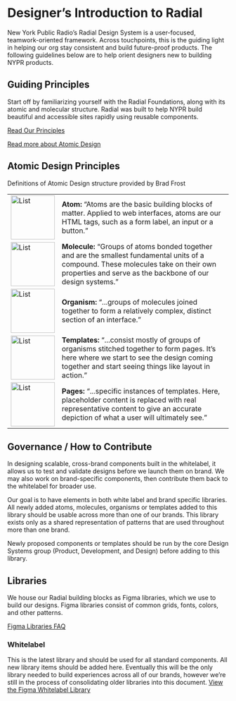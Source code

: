
<Meta title="For Designers/Intro" />


# Designer’s Introduction to Radial

New York Public Radio’s Radial Design System is a user-focused, teamwork-oriented framework. Across touchpoints, this is the guiding light in helping our org stay consistent and build future-proof products. The following guidelines below are to help orient designers new to building NYPR products.



## Guiding Principles

Start off by familiarizing yourself with the Radial Foundations, along with its atomic and molecular structure. Radial was built to help NYPR build beautiful and accessible sites rapidly using reusable components.



[Read Our Principles](https://docs.google.com/document/d/1dwYRObMVdD9I-Mt1VJDZXheDNwFPTOHK4CZxzRa58ik/edit?pli=1#)

[Read more about Atomic Design](https://atomicdesign.bradfrost.com/table-of-contents/)



## Atomic Design Principles

Definitions of Atomic Design structure provided by Brad Frost


|  |  |
|--|--|
| <img alt="List" src="./images/AtomicDesign-atom.jpg" width="100" /> | **Atom:** “Atoms are the basic building blocks of matter. Applied to web interfaces, atoms are our HTML tags, such as a form label, an input or a button.” |
| <img alt="List" src="./images/AtomicDesign-molecule.jpg" width="100" /> | **Molecule:** “Groups of atoms bonded together and are the smallest fundamental units of a compound. These molecules take on their own properties and serve as the backbone of our design systems.” |
| <img alt="List" src="./images/AtomicDesign-organism.jpg" width="100" /> | **Organism:** “...groups of molecules joined together to form a relatively complex, distinct section of an interface.” |
| <img alt="List" src="./images/AtomicDesign-atom.jpg" width="100" /> | **Templates:** “...consist mostly of groups of organisms stitched together to form pages. It’s here where we start to see the design coming together and start seeing things like layout in action.” |
| <img alt="List" src="./images/AtomicDesign-page.jpg" width="100" /> | **Pages:** “...specific instances of templates. Here, placeholder content is replaced with real representative content to give an accurate depiction of what a user will ultimately see.” |

## Governance / How to Contribute

In designing scalable, cross-brand components built in the whitelabel, it allows us to test and validate designs before we launch them on brand. We may also work on brand-specific components, then contribute them back to the whitelabel for broader use.


Our goal is to have elements in both white label and brand specific libraries. All newly added atoms, molecules, organisms or templates added to this library should be usable across more than one of our brands. This library exists only as a shared representation of patterns that are used throughout more than one brand.



Newly proposed components or templates should be run by the core Design Systems group (Product, Development, and Design) before adding to this library.



## Libraries

We house our Radial building blocks as Figma libraries, which we use to build our designs. Figma libraries consist of common grids, fonts, colors, and other patterns.



[Figma Libraries FAQ](https://help.figma.com/hc/en-us/articles/360041051154)



### Whitelabel

This is the latest library and should be used for all standard components. All new library items should be added here. Eventually this will be the only library needed to build experiences across all of our brands, however we’re still in the process of consolidating older libraries into this document. [View the Figma Whitelabel Library](https://www.figma.com/file/6mNJjcAldqrElBDDFTR8ui/Whitelabel-In-Progress-MASTER?node-id=0%3A1)

